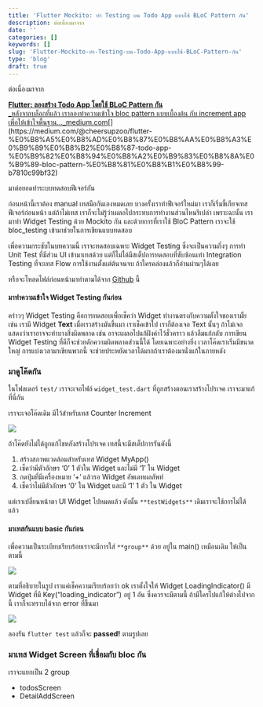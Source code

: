 ```yaml
---
title: 'Flutter Mockito: ทำ Testing บน Todo App แบบใช้ BLoC Pattern กัน'
description: ต่อเนื่องมาจาก
date: ''
categories: []
keywords: []
slug: 'Flutter-Mockito-ทำ-Testing-บน-Todo-App-แบบใช้-BLoC-Pattern-กัน'
type: 'blog'
draft: true
---
```


ต่อเนื่องมาจาก

[**Flutter: ลองสร้าง Todo App โดยใช้ BLoC Pattern กัน**  
_หลังจากบล็อกที่แล้ว เราลองทำความเข้าใจ bloc pattern แบบเบื้องต้น กับ increment app เพื่อให้เข้าใจพื้นฐาน…_medium.com](https://medium.com/@cheersupzoo/flutter-%E0%B8%A5%E0%B8%AD%E0%B8%87%E0%B8%AA%E0%B8%A3%E0%B9%89%E0%B8%B2%E0%B8%87-todo-app-%E0%B9%82%E0%B8%94%E0%B8%A2%E0%B9%83%E0%B8%8A%E0%B9%89-bloc-pattern-%E0%B8%81%E0%B8%B1%E0%B8%99-b7810c99bf32 "https://medium.com/@cheersupzoo/flutter-%E0%B8%A5%E0%B8%AD%E0%B8%87%E0%B8%AA%E0%B8%A3%E0%B9%89%E0%B8%B2%E0%B8%87-todo-app-%E0%B9%82%E0%B8%94%E0%B8%A2%E0%B9%83%E0%B8%8A%E0%B9%89-bloc-pattern-%E0%B8%81%E0%B8%B1%E0%B8%99-b7810c99bf32")[](https://medium.com/@cheersupzoo/flutter-%E0%B8%A5%E0%B8%AD%E0%B8%87%E0%B8%AA%E0%B8%A3%E0%B9%89%E0%B8%B2%E0%B8%87-todo-app-%E0%B9%82%E0%B8%94%E0%B8%A2%E0%B9%83%E0%B8%8A%E0%B9%89-bloc-pattern-%E0%B8%81%E0%B8%B1%E0%B8%99-b7810c99bf32)

มาต่อยอดทำระบบทดสอบฟีเจอร์กัน

ก่อนหน้านี้เราต้อง manual เทสมือกันเองหมดเลย บางครั้งเราทำฟีเจอร์ใหม่มา เราก็เริ่มขี้เกียจเทสฟีเจอร์ก่อนหน้า แต่ถ้าไม่เทส เราก็จะไม่รู้ว่าเผลอไปกระทบการทำงานส่วนไหนรึเปล่า เพราะฉะนั้น เรามาทำ Widget Testing ด้วย Mockito กัน และด้วยการที่เราใช้ BloC Pattern เราจะใช้ bloc_testing เข้ามาช่วยในการเขียนแบบทดสอบ

เพื่อความกระชับในบทความนี้ เราจะทดสอบเฉพาะ Widget Testing ซึ่งจะเป็นความกึ่งๆ การทำ Unit Test ที่มีส่วน UI เข้ามาเทสด้วย แต่ก็ไม่ได้มีสเต็ปการทดสอบที่ซับซ้อนเท่า Integration Testing ที่จะเทส Flow การใช้งานตั้งแต่ต้นจนจบ ถ้าใครคล่องแล้วก็อ่านผ่านๆได้เลย

หรือจะโหลดไฟล์ก่อนหน้ามาทำตามได้จาก [Github](https://github.com/Cheersupzoo/simple_todos_bloc) นี้

#### มาทำความเข้าใจ Widget Testing กันก่อน

คร่าวๆ Widget Testing คือการทดสอบเพื่อเช็คว่า Widget ทำงานตรงกับความตั้งใจของเรามั้ย เช่น เรามี Widget **Text** เมื่อเราสร้างมันขึ้นมา เราเช็คเข้าไป เราก็ต้องเจอ Text นั้นๆ ถ้าไม่เจอ แสดงว่าเราอาจจะทำบางสิ่งผิดพลาด เช่น อาจะเผลอไปแก้ฝังค่าไว้ชั่วคราว แล้วลืมแก้กลับ การเขียน Widget Testing ที่ดีก็จะช่วยดักความผิดพลาดส่วนนี้ได้ โดยเฉพาะอย่างยิ่ง เวลาโค๊ดเราเริ่มมีขนาดใหญ่ การแบ่งเวลามาเขียนพวกนี้ จะช่วยประหยัดเวลาได้มากถ้าเราต้องมานั่งแก้ในภายหลัง

### มาดูโค๊ดกัน

ในโฟลเดอร์ `test/` เราจะเจอไฟล์ `widget_test.dart` ที่ถูกสร้างตอนเราสร้างโปรเจค เราจะมาแก้ที่นี่กัน

เราจะเจอโค๊ดเดิม มีไว้สำหรับเทส Counter Increment

![](/img/1__P9GNq__hc__8HAyjW__WuIp8g.png)

ถ้าโค๊ดยังไม่ได้ถูกแก้ไขหลังสร้างโปรเจค เทสนี้จะมีสเต็ปการรันดังนี้

1.  สร้างสภาพแวดล้อมสำหรับเทส Widget MyApp()
2.  เช็คว่ามีตัวอักษร ‘0’ 1 ตัวใน Widget และไม่มี ‘1’ ใน Widget
3.  กดปุ่มที่มีเครื่องหมาย ‘+’ แล้วรอ Widget อัพเดทผลลัพท์
4.  เช็คว่าไม่มีตัวอักษร ‘0’ ใน Widget และมี ‘1’ 1 ตัว ใน Widget

แต่เราเปลี่ยนหน้าตา UI Widget ไปหมดแล้ว ดังนั้น `**testWidgets**` เดิมเราจะใช้การไม่ได้แล้ว

#### มาเทสกันแบบ basic กันก่อน

เพื่อความเป็นระเบียบเรียบร้อยเราจะมีการใส่ `**group**` ด้วย อยู่ใน main() เหมือนเดิม ให้เป็นตามนี้

![](/img/1__y__79lefCfCHKAc2mRUEgLw.png)

ตามที่อธิบายในรูป เราแค่เช็คความเรียบร้อยว่า ok เราตั้งใจให้ Widget LoadingIndicator() มี Widget ที่มี Key(“loading_indicator”) อยู่ 1 อัน ซึ่งควรจะมีตามนี้ ถ้ามีใครไปแก้ให้ต่างไปจากนี้ เราก็จะทราบได้จาก error ที่ขึ้นมา

![](/img/1__294YBDFOoxYP__5MJg7hu8g.png)

ลองรัน `flutter test` แล้วก็จะ **passed!** ตามรูปเลย

### มาเทส Widget Screen ที่เชื่อมกับ bloc กัน

เราจะแยกเป็น 2 group

*   todosScreen
*   DetailAddScreen